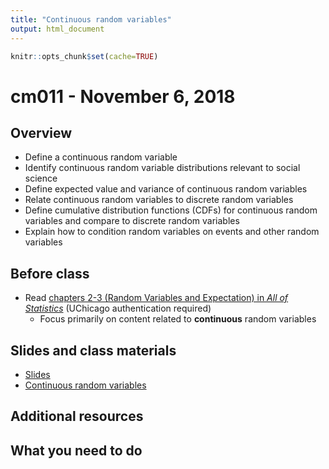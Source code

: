 ```yaml
---
title: "Continuous random variables"
output: html_document
---
```


```r
knitr::opts_chunk$set(cache=TRUE)
```

# cm011 - November 6, 2018

## Overview

* Define a continuous random variable
* Identify continuous random variable distributions relevant to social science
* Define expected value and variance of continuous random variables
* Relate continuous random variables to discrete random variables
* Define cumulative distribution functions (CDFs) for continuous random variables and compare to discrete random variables
* Explain how to condition random variables on events and other random variables

## Before class

* Read [chapters 2-3 (Random Variables and Expectation) in *All of Statistics*](https://link-springer-com.proxy.uchicago.edu/book/10.1007%2F978-0-387-21736-9) (UChicago authentication required)
    * Focus primarily on content related to **continuous** random variables

## Slides and class materials

* [Slides](extras/cm011_slides.html)
* [Continuous random variables](rv-continuous.html)

## Additional resources

## What you need to do

